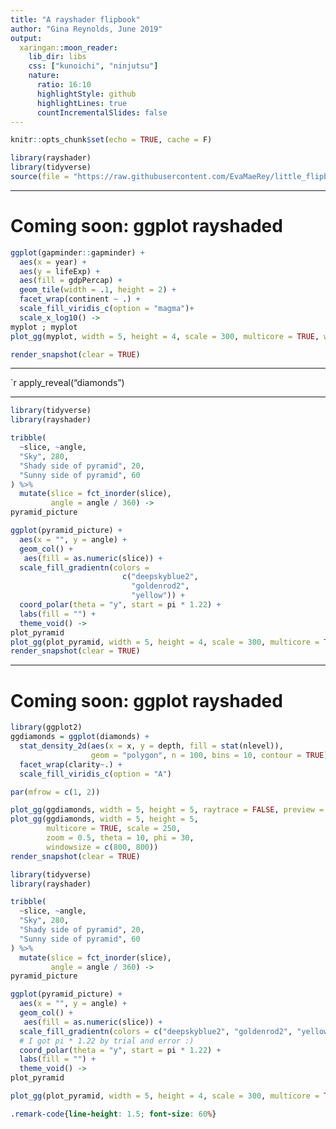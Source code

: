 ```yaml
---
title: "A rayshader flipbook"
author: "Gina Reynolds, June 2019"
output:
  xaringan::moon_reader:
    lib_dir: libs
    css: ["kunoichi", "ninjutsu"]
    nature:
      ratio: 16:10
      highlightStyle: github
      highlightLines: true
      countIncrementalSlides: false
---
```


```r
knitr::opts_chunk$set(echo = TRUE, cache = F)
```

```r
library(rayshader)
library(tidyverse)
source(file = "https://raw.githubusercontent.com/EvaMaeRey/little_flipbooks_library/master/xaringan_reveal_parentheses_balanced.R")
```


----------

# Coming soon: ggplot rayshaded

```r
ggplot(gapminder::gapminder) +
  aes(x = year) +
  aes(y = lifeExp) + 
  aes(fill = gdpPercap) +
  geom_tile(width = .1, height = 2) +
  facet_wrap(continent ~ .) +
  scale_fill_viridis_c(option = "magma")+
  scale_x_log10() ->
myplot ; myplot
plot_gg(myplot, width = 5, height = 4, scale = 300, multicore = TRUE, windowsize = c(1000, 1000))

render_snapshot(clear = TRUE)
```


---

`r apply_reveal("diamonds")

---

```r
library(tidyverse)
library(rayshader)

tribble(
  ~slice, ~angle,
  "Sky", 280,
  "Shady side of pyramid", 20,
  "Sunny side of pyramid", 60
) %>% 
  mutate(slice = fct_inorder(slice),
         angle = angle / 360) ->
pyramid_picture 

ggplot(pyramid_picture) +
  aes(x = "", y = angle) +
  geom_col() + 
   aes(fill = as.numeric(slice)) +
  scale_fill_gradientn(colors = 
                         c("deepskyblue2", 
                           "goldenrod2", 
                           "yellow")) +
  coord_polar(theta = "y", start = pi * 1.22) +
  labs(fill = "") +
  theme_void() ->
plot_pyramid
plot_gg(plot_pyramid, width = 5, height = 4, scale = 300, multicore = TRUE, windowsize = c(1000, 1000))
render_snapshot(clear = TRUE)
```



----------

# Coming soon: ggplot rayshaded

```r

library(ggplot2)
ggdiamonds = ggplot(diamonds) +
  stat_density_2d(aes(x = x, y = depth, fill = stat(nlevel)), 
                  geom = "polygon", n = 100, bins = 10, contour = TRUE) +
  facet_wrap(clarity~.) +
  scale_fill_viridis_c(option = "A")

par(mfrow = c(1, 2))

plot_gg(ggdiamonds, width = 5, height = 5, raytrace = FALSE, preview = TRUE)
plot_gg(ggdiamonds, width = 5, height = 5, 
        multicore = TRUE, scale = 250, 
        zoom = 0.5, theta = 10, phi = 30, 
        windowsize = c(800, 800))
render_snapshot(clear = TRUE)
```


```r
library(tidyverse)
library(rayshader)

tribble(
  ~slice, ~angle,
  "Sky", 280,
  "Shady side of pyramid", 20,
  "Sunny side of pyramid", 60
) %>% 
  mutate(slice = fct_inorder(slice),
         angle = angle / 360) ->
pyramid_picture 

ggplot(pyramid_picture) +
  aes(x = "", y = angle) +
  geom_col() + 
   aes(fill = as.numeric(slice)) +
  scale_fill_gradientn(colors = c("deepskyblue2", "goldenrod2", "yellow")) +
  # I got pi * 1.22 by trial and error :)
  coord_polar(theta = "y", start = pi * 1.22) +
  labs(fill = "") +
  theme_void() ->
plot_pyramid

plot_gg(plot_pyramid, width = 5, height = 4, scale = 300, multicore = TRUE, windowsize = c(1000, 1000))
```



```css
.remark-code{line-height: 1.5; font-size: 60%}
```
